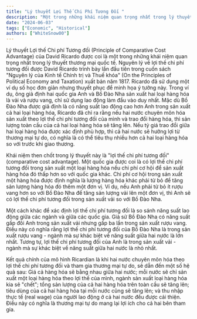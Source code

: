 ```yaml
---
title: "Lý thuyết Lợi Thế Chi Phí Tương Đối "
description: "Một trong những khái niệm quan trọng nhất trong lý thuyết thương mại quốc tế"
date: "2024-06-03"
tags: ["Economic", "Historical"]
authors: ["WhiteSnow00"]
---
```

Lý thuyết Lợi thế Chi phí Tương đối (Principle of Comparative Cost Advantage) của David Ricardo được coi là một trong những khái niệm quan trọng nhất trong lý thuyết thương mại quốc tế. Nguyên lý về lợi thế chi phí tương đối được David Ricardo trình bày lần đầu tiên trong cuốn sách "Nguyên lý của Kinh tế Chính trị và Thuế khóa" (On the Principles of Political Economy and Taxation) xuất bản năm 1817. Ricardo đã sử dụng một ví dụ số học đơn giản nhưng thuyết phục để minh họa ý tưởng này. Trong ví dụ, ông giả định hai quốc gia Anh và Bồ Đào Nha sản xuất hai loại hàng hóa là vải và rượu vang, chỉ sử dụng lao động làm đầu vào duy nhất. Mặc dù Bồ Đào Nha được giả định là có năng suất lao động cao hơn Anh trong sản xuất cả hai loại hàng hóa, Ricardo đã chỉ ra rằng nếu hai nước chuyên môn hóa sản xuất theo lợi thế chi phí tương đối của mình và trao đổi hàng hóa, thì sản lượng toàn cầu của cả hai loại hàng hóa sẽ tăng lên. Nếu tỷ giá trao đổi giữa hai loại hàng hóa được xác định phù hợp, thì cả hai nước sẽ hưởng lợi từ thương mại tự do, có nghĩa là có thể tiêu thụ nhiều hơn cả hai loại hàng hóa so với trước khi giao thương.

Khái niệm then chốt trong lý thuyết này là "lợi thế chi phí tương đối" (comparative cost advantage). Một quốc gia được coi là có lợi thế chi phí tương đối trong sản xuất một loại hàng hóa nếu chi phí cơ hội để sản xuất hàng hóa đó thấp hơn so với quốc gia khác. Chi phí cơ hội trong sản xuất một hàng hóa được định nghĩa là lượng hàng hóa khác phải từ bỏ để tăng sản lượng hàng hóa đó thêm một đơn vị. Ví dụ, nếu Anh phải từ bỏ ít rượu vang hơn so với Bồ Đào Nha để tăng sản lượng vải lên một đơn vị, thì Anh sẽ có lợi thế chi phí tương đối trong sản xuất vải so với Bồ Đào Nha.

Một cách khác để xác định lợi thế chi phí tương đối là so sánh năng suất lao động giữa các ngành và giữa các quốc gia. Giả sử Bồ Đào Nha có năng suất gấp đôi Anh trong sản xuất vải nhưng gấp ba lần trong sản xuất rượu vang. Điều này có nghĩa rằng lợi thế chi phí tương đối của Bồ Đào Nha là trong sản xuất rượu vang - ngành mà sự khác biệt về năng suất giữa hai nước là lớn nhất. Tương tự, lợi thế chi phí tương đối của Anh là trong sản xuất vải - ngành mà sự khác biệt về năng suất giữa hai nước là nhỏ nhất.

Kết quả chính của mô hình Ricardian là khi hai nước chuyên môn hóa theo lợi thế chi phí tương đối và tham gia thương mại tự do, sẽ dẫn đến một số hệ quả sau: Giá cả hàng hóa sẽ bằng nhau giữa hai nước; mỗi nước sẽ chỉ sản xuất một loại hàng hóa theo lợi thế của mình, ngành sản xuất loại hàng hóa kia sẽ "chết"; tổng sản lượng của cả hai hàng hóa trên toàn cầu sẽ tăng lên; tiêu dùng của cả hai hàng hóa tại mỗi nước cũng sẽ tăng lên; và thu nhập thực tế (real wage) của người lao động ở cả hai nước đều được cải thiện. Điều này có nghĩa là thương mại tự do mang lại lợi ích cho cả hai bên tham gia.